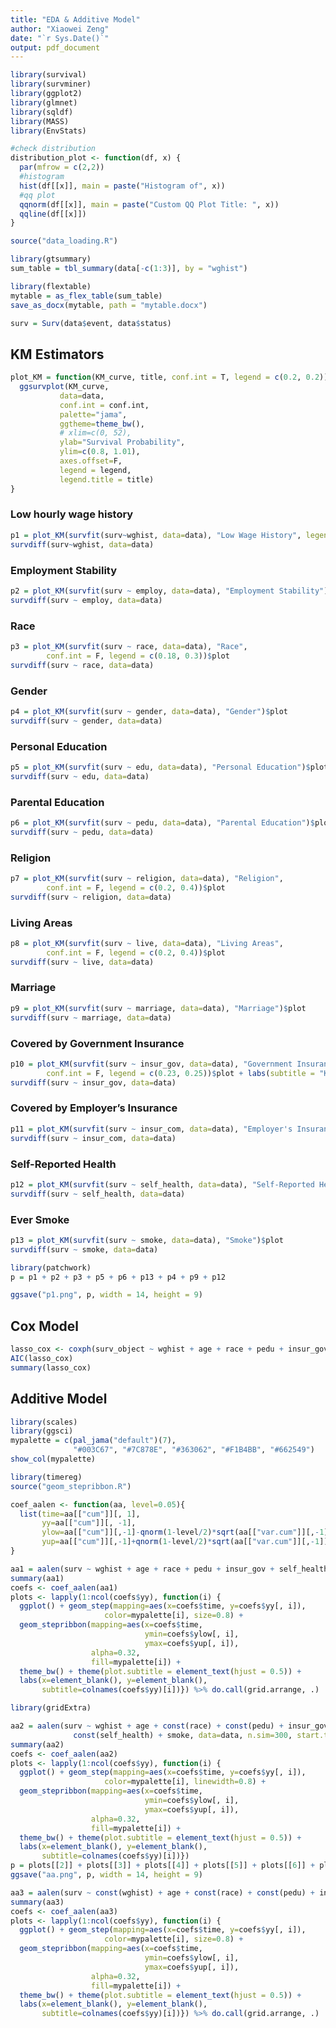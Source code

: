 ```yaml
---
title: "EDA & Additive Model"
author: "Xiaowei Zeng"
date: "`r Sys.Date()`"
output: pdf_document
---
```


```r
library(survival)
library(survminer)
library(ggplot2)
library(glmnet)
library(sqldf)
library(MASS)
library(EnvStats)

#check distribution
distribution_plot <- function(df, x) {
  par(mfrow = c(2,2))
  #histogram
  hist(df[[x]], main = paste("Histogram of", x))
  #qq plot
  qqnorm(df[[x]], main = paste("Custom QQ Plot Title: ", x))
  qqline(df[[x]])
}

```

```r
source("data_loading.R")
```

```r
library(gtsummary)
sum_table = tbl_summary(data[-c(1:3)], by = "wghist")
```

```r
library(flextable)
mytable = as_flex_table(sum_table)
save_as_docx(mytable, path = "mytable.docx")
```

```r
surv = Surv(data$event, data$status)
```

## KM Estimators

```r
plot_KM = function(KM_curve, title, conf.int = T, legend = c(0.2, 0.2)){
  ggsurvplot(KM_curve,
           data=data,
           conf.int = conf.int,
           palette="jama",
           ggtheme=theme_bw(),
           # xlim=c(0, 52),
           ylab="Survival Probability",
           ylim=c(0.8, 1.01),
           axes.offset=F,
           legend = legend,
           legend.title = title)
}
```


### Low hourly wage history 
```r
p1 = plot_KM(survfit(surv~wghist, data=data), "Low Wage History", legend = c(0.2, 0.25))$plot
survdiff(surv~wghist, data=data)
```

### Employment Stability
```r
p2 = plot_KM(survfit(surv ~ employ, data=data), "Employment Stability")$plot
survdiff(surv ~ employ, data=data)
```

### Race
```r
p3 = plot_KM(survfit(surv ~ race, data=data), "Race",
        conf.int = F, legend = c(0.18, 0.3))$plot
survdiff(surv ~ race, data=data)
```

### Gender
```r
p4 = plot_KM(survfit(surv ~ gender, data=data), "Gender")$plot
survdiff(surv ~ gender, data=data)
```

### Personal Education
```r
p5 = plot_KM(survfit(surv ~ edu, data=data), "Personal Education")$plot
survdiff(surv ~ edu, data=data)
```

### Parental Education
```r
p6 = plot_KM(survfit(surv ~ pedu, data=data), "Parental Education")$plot
survdiff(surv ~ pedu, data=data)
```

### Religion
```r
p7 = plot_KM(survfit(surv ~ religion, data=data), "Religion",
        conf.int = F, legend = c(0.2, 0.4))$plot
survdiff(surv ~ religion, data=data)
```

### Living Areas
```r
p8 = plot_KM(survfit(surv ~ live, data=data), "Living Areas",
        conf.int = F, legend = c(0.2, 0.4))$plot
survdiff(surv ~ live, data=data)
```

### Marriage
```r
p9 = plot_KM(survfit(surv ~ marriage, data=data), "Marriage")$plot
survdiff(surv ~ marriage, data=data)
```

### Covered by Government Insurance
```r
p10 = plot_KM(survfit(surv ~ insur_gov, data=data), "Government Insurance",
        conf.int = F, legend = c(0.23, 0.25))$plot + labs(subtitle = "KM curve for insur_gov")
survdiff(surv ~ insur_gov, data=data)
```

### Covered by Employer's Insurance
```r
p11 = plot_KM(survfit(surv ~ insur_com, data=data), "Employer's Insurance")$plot
survdiff(surv ~ insur_com, data=data)
```

### Self-Reported Health
```r
p12 = plot_KM(survfit(surv ~ self_health, data=data), "Self-Reported Health", legend = c(0.35, 0.2))$plot
survdiff(surv ~ self_health, data=data)
```

### Ever Smoke
```r
p13 = plot_KM(survfit(surv ~ smoke, data=data), "Smoke")$plot
survdiff(surv ~ smoke, data=data)
```

```r
library(patchwork)
p = p1 + p2 + p3 + p5 + p6 + p13 + p4 + p9 + p12

ggsave("p1.png", p, width = 14, height = 9)
```


## Cox Model

```r
lasso_cox <- coxph(surv_object ~ wghist + age + race + pedu + insur_gov + self_health + smoke, data = data)
AIC(lasso_cox)
summary(lasso_cox)
```

## Additive Model

```r
library(scales)
library(ggsci)
mypalette = c(pal_jama("default")(7), 
              "#003C67", "#7C878E", "#363062", "#F1B4BB", "#662549")
show_col(mypalette)
```


```r
library(timereg)
source("geom_stepribbon.R")

coef_aalen <- function(aa, level=0.05){
  list(time=aa[["cum"]][, 1],
       yy=aa[["cum"]][, -1],
       ylow=aa[["cum"]][,-1]-qnorm(1-level/2)*sqrt(aa[["var.cum"]][,-1]),
       yup=aa[["cum"]][,-1]+qnorm(1-level/2)*sqrt(aa[["var.cum"]][,-1]))
}
```


```r
aa1 = aalen(surv ~ wghist + age + race + pedu + insur_gov + self_health + smoke, data = data, n.sim = 300, start.time = 0)
summary(aa1)
coefs <- coef_aalen(aa1)
plots <- lapply(1:ncol(coefs$yy), function(i) {
  ggplot() + geom_step(mapping=aes(x=coefs$time, y=coefs$yy[, i]),
                     color=mypalette[i], size=0.8) +
  geom_stepribbon(mapping=aes(x=coefs$time,
                              ymin=coefs$ylow[, i],
                              ymax=coefs$yup[, i]),
                  alpha=0.32,
                  fill=mypalette[i]) +
  theme_bw() + theme(plot.subtitle = element_text(hjust = 0.5)) +
  labs(x=element_blank(), y=element_blank(),
       subtitle=colnames(coefs$yy)[i])}) %>% do.call(grid.arrange, .)
```

```r
library(gridExtra)

aa2 = aalen(surv ~ wghist + age + const(race) + const(pedu) + insur_gov +
              const(self_health) + smoke, data=data, n.sim=300, start.time=0)
summary(aa2)
coefs <- coef_aalen(aa2)
plots <- lapply(1:ncol(coefs$yy), function(i) {
  ggplot() + geom_step(mapping=aes(x=coefs$time, y=coefs$yy[, i]),
                     color=mypalette[i], linewidth=0.8) +
  geom_stepribbon(mapping=aes(x=coefs$time,
                              ymin=coefs$ylow[, i],
                              ymax=coefs$yup[, i]),
                  alpha=0.32,
                  fill=mypalette[i]) +
  theme_bw() + theme(plot.subtitle = element_text(hjust = 0.5)) +
  labs(x=element_blank(), y=element_blank(),
       subtitle=colnames(coefs$yy)[i])})
p = plots[[2]] + plots[[3]] + plots[[4]] + plots[[5]] + plots[[6]] + plots[[7]]
ggsave("aa.png", p, width = 14, height = 9)
```

```r
aa3 = aalen(surv ~ const(wghist) + age + const(race) + const(pedu) + insur_gov + const(self_health) + smoke, data=data, n.sim=300, start.time=0)
summary(aa3)
coefs <- coef_aalen(aa3)
plots <- lapply(1:ncol(coefs$yy), function(i) {
  ggplot() + geom_step(mapping=aes(x=coefs$time, y=coefs$yy[, i]),
                     color=mypalette[i], size=0.8) +
  geom_stepribbon(mapping=aes(x=coefs$time,
                              ymin=coefs$ylow[, i],
                              ymax=coefs$yup[, i]),
                  alpha=0.32,
                  fill=mypalette[i]) +
  theme_bw() + theme(plot.subtitle = element_text(hjust = 0.5)) +
  labs(x=element_blank(), y=element_blank(),
       subtitle=colnames(coefs$yy)[i])}) %>% do.call(grid.arrange, .)
```





